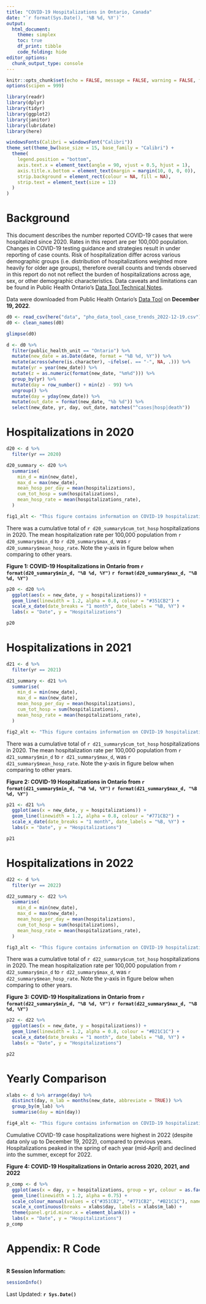 ```yaml
---
title: "COVID-19 Hospitalizations in Ontario, Canada"
date: "`r format(Sys.Date(), '%B %d, %Y')`"
output:
  html_document:
    theme: simplex
    toc: true
    df_print: tibble
    code_folding: hide
editor_options: 
  chunk_output_type: console
---
```


```r
knitr::opts_chunk$set(echo = FALSE, message = FALSE, warning = FALSE, fig.height = 6, fig.width = 9)
options(scipen = 999)

library(readr)
library(dplyr)
library(tidyr)
library(ggplot2)
library(janitor)
library(lubridate)
library(here)

windowsFonts(Calibri = windowsFont("Calibri"))
theme_set(theme_bw(base_size = 15, base_family = "Calibri") +
  theme(
    legend.position = "bottom",
    axis.text.x = element_text(angle = 90, vjust = 0.5, hjust = 1),
    axis.title.x.bottom = element_text(margin = margin(10, 0, 0, 0)),
    strip.background = element_rect(colour = NA, fill = NA),
    strip.text = element_text(size = 13)
  )
)
```

# Background
This document describes the number reported COVID-19 cases that were hospitalized since 2020. Rates in this report are per 100,000 population. Changes in COVID-19 testing guidance and strategies result in under reporting of case counts. Risk of hospitalization differ across various demographic groups (i.e. distribution of hospitalizations weighted more heavily for older age groups), therefore overall counts and trends observed in this report do not not reflect the burden of hospitalizations across age, sex, or other demographic characteristics. Data caveats and limitations can be found in Public Health Ontario's [Data Tool Technical Notes](https://www.publichealthontario.ca/-/media/data-files/covid-19-data-tool-technical-notes.pdf?la=en). 

Data were downloaded from Public Health Ontario's [Data Tool](https://www.publichealthontario.ca/en/data-and-analysis/infectious-disease/covid-19-data-surveillance/covid-19-data-tool?tab=trends) on **December 19, 2022**. 

```r
d0 <- read_csv(here("data", "pho_data_tool_case_trends_2022-12-19.csv"))
d0 <- clean_names(d0)

glimpse(d0)

d <- d0 %>% 
  filter(public_health_unit == "Ontario") %>% 
  mutate(new_date = as.Date(date, format = "%B %d, %Y")) %>% 
  mutate(across(where(is.character), ~ifelse(. == "-", NA, .))) %>% 
  mutate(yr = year(new_date)) %>% 
  mutate(z = as.numeric(format(new_date, "%m%d"))) %>% 
  group_by(yr) %>% 
  mutate(day = row_number() + min(z) - 99) %>% 
  ungroup() %>% 
  mutate(day = yday(new_date)) %>% 
  mutate(out_date = format(new_date, "%b %d")) %>% 
  select(new_date, yr, day, out_date, matches("^cases|hosp|death")) 

```

# Hospitalizations in 2020
```r
d20 <- d %>% 
  filter(yr == 2020)

d20_summary <- d20 %>% 
  summarise(
    min_d = min(new_date),
    max_d = max(new_date),
    mean_hosp_per_day = mean(hospitalizations),
    cum_tot_hosp = sum(hospitalizations),
    mean_hosp_rate = mean(hospitalizations_rate),
  )

fig1_alt <- "This figure contains information on COVID-19 hospitalizations in 2020 over time. The y-axis is the number of COVID-19 hospitalizations and the x-axis is date. There was a peak in April 2020 and a decline to July 2020 where hospitalizations stayed below 20 per day until mid-September where hospitalization gradually climbed into the end of the year, higher than the peak in April 2020."
```
There was a cumulative total of `r d20_summary$cum_tot_hosp` hospitalizations in 2020. The mean hospitalization rate per 100,000 population from `r d20_summary$min_d` to `r d20_summary$max_d`, was `r d20_summary$mean_hosp_rate`. Note the y-axis in figure below when comparing to other years.

**Figure 1: COVID-19 Hospitalizations in Ontario from `r format(d20_summary$min_d, "%B %d, %Y")` `r format(d20_summary$max_d, "%B %d, %Y")`**
```r
p20 <- d20 %>% 
  ggplot(aes(x = new_date, y = hospitalizations)) +
  geom_line(linewidth = 1.2, alpha = 0.8, colour = "#351CB2") +
  scale_x_date(date_breaks = "1 month", date_labels = "%B, %Y") +
  labs(x = "Date", y = "Hospitalizations")

p20
```


# Hospitalizations in 2021
```r
d21 <- d %>% 
  filter(yr == 2021)

d21_summary <- d21 %>% 
  summarise(
    min_d = min(new_date),
    max_d = max(new_date),
    mean_hosp_per_day = mean(hospitalizations),
    cum_tot_hosp = sum(hospitalizations),
    mean_hosp_rate = mean(hospitalizations_rate),
  )

fig2_alt <- "This figure contains information on COVID-19 hospitalizations in 2021 over time. The y-axis is the number of COVID-19 hospitalizations and the x-axis is date. There was a decline in hospitalizations from January 2021 that reached a trough and then grew to peak in mid-April 2021. Hospitalizations declined and remained low from June to August, with a minor rise in the fall of 2021. Then a rapid increase at the end of December 2021."
```
There was a cumulative total of `r d21_summary$cum_tot_hosp` hospitalizations in 2020. The mean hospitalization rate per 100,000 population from `r d21_summary$min_d` to `r d21_summary$max_d`, was `r d21_summary$mean_hosp_rate`. Note the y-axis in figure below when comparing to other years.

**Figure 2: COVID-19 Hospitalizations in Ontario from `r format(d21_summary$min_d, "%B %d, %Y")` `r format(d21_summary$max_d, "%B %d, %Y")`**
```r
p21 <- d21 %>% 
  ggplot(aes(x = new_date, y = hospitalizations)) +
  geom_line(linewidth = 1.2, alpha = 0.8, colour = "#771CB2") +
  scale_x_date(date_breaks = "1 month", date_labels = "%B, %Y") +
  labs(x = "Date", y = "Hospitalizations")

p21
```


# Hospitalizations in 2022
```r
d22 <- d %>% 
  filter(yr == 2022)

d22_summary <- d22 %>% 
  summarise(
    min_d = min(new_date),
    max_d = max(new_date),
    mean_hosp_per_day = mean(hospitalizations),
    cum_tot_hosp = sum(hospitalizations),
    mean_hosp_rate = mean(hospitalizations_rate),
  )

fig3_alt <- "This figure contains information on COVID-19 hospitalizations in 2022 over time. The y-axis is the number of COVID-19 hospitalizations and the x-axis is date. Hospitalizations peaked at over 300 per day in mid-January, then declined until March 2022. Hospitalizations grew again in April 2022 to just above 100 per day and declined again to the year low in June 2022. Hospitalizations grew and remained elevated from July to October 2022. Hospitalizations started to decline in November 2022 into December 2022."
```
There was a cumulative total of `r d22_summary$cum_tot_hosp` hospitalizations in 2020. The mean hospitalization rate per 100,000 population from `r d22_summary$min_d` to `r d22_summary$max_d`, was `r d22_summary$mean_hosp_rate`. Note the y-axis in figure below when comparing to other years.

**Figure 3: COVID-19 Hospitalizations in Ontario from `r format(d22_summary$min_d, "%B %d, %Y")` `r format(d22_summary$max_d, "%B %d, %Y")`**
```r
p22 <- d22 %>% 
  ggplot(aes(x = new_date, y = hospitalizations)) +
  geom_line(linewidth = 1.2, alpha = 0.8, colour = "#B21C1C") +
  scale_x_date(date_breaks = "1 month", date_labels = "%B, %Y") +
  labs(x = "Date", y = "Hospitalizations")

p22
```


# Yearly Comparison
```r
xlabs <- d %>% arrange(day) %>% 
  distinct(day, m_lab = months(new_date, abbreviate = TRUE)) %>% 
  group_by(m_lab) %>% 
  summarise(day = min(day))

fig4_alt <- "This figure contains information on COVID-19 hospitalizations across 2020, 2021 and 2022. The y-axis is the number of COVID-19 hospitalizations and the x-axis is date, with each line representing hospitalizations in each year. Hospitalizations peaked in the spring of each year (mid-April) and towards the end of the year (December and January). Hospitalizations were consistently higher in 2022 from the summer to fall period compared to the previous two years."
```
Cumulative COVID-19 case hospitalizations were highest in 2022 (despite data only up to December 19, 2022), compared to previous years. Hospitalizations peaked in the spring of each year (mid-April) and declined into the summer, except for 2022.

**Figure 4: COVID-19 Hospitalizations in Ontario across 2020, 2021, and 2022**
```r
p_comp <- d %>% 
  ggplot(aes(x = day, y = hospitalizations, group = yr, colour = as.factor(yr))) +
  geom_line(linewidth = 1.2, alpha = 0.75) +
  scale_colour_manual(values = c("#351CB2", "#771CB2", "#B21C1C"), name = "Year") +
  scale_x_continuous(breaks = xlabs$day, labels = xlabs$m_lab) +
  theme(panel.grid.minor.x = element_blank()) +
  labs(x = "Date", y = "Hospitalizations")
p_comp
```


# Appendix: R Code
```r
```


**R Session Information:**
```r
sessionInfo()
```


Last Updated: **`r Sys.Date()`**
